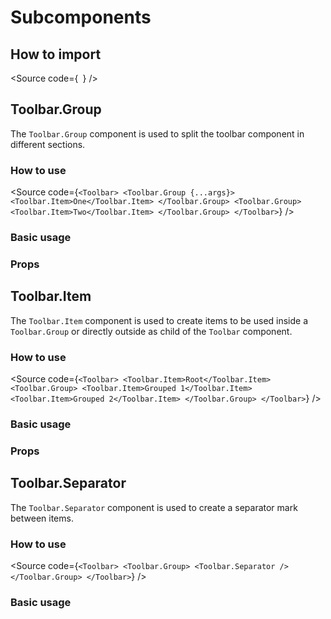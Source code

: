 

<Meta
  title="Components/Layout/Toolbar/Subcomponents/Docs"
  of={GroupStories}
/>

# Subcomponents

## How to import

<Source
  code={`
`}
/>

## Toolbar.Group

The `Toolbar.Group` component is used to split the toolbar component in different sections.

### How to use

<Source
  code={`
<Toolbar>
  <Toolbar.Group {...args}>
    <Toolbar.Item>One</Toolbar.Item>
  </Toolbar.Group>
  <Toolbar.Group>
    <Toolbar.Item>Two</Toolbar.Item>
  </Toolbar.Group>
</Toolbar>
`}
/>

### Basic usage

<Canvas of={GroupStories.Group} />

### Props

<ArgTypes of={GroupStories} />

## Toolbar.Item

The `Toolbar.Item` component is used to create items to be used inside a `Toolbar.Group`
or directly outside as child of the `Toolbar` component.

### How to use

<Source
  code={`
<Toolbar>
  <Toolbar.Item>Root</Toolbar.Item>
  <Toolbar.Group>
    <Toolbar.Item>Grouped 1</Toolbar.Item>
    <Toolbar.Item>Grouped 2</Toolbar.Item>
  </Toolbar.Group>
</Toolbar>
`}
/>

### Basic usage

<Canvas of={ItemStories.Item} />

### Props

<ArgTypes of={ItemStories} />

## Toolbar.Separator

The `Toolbar.Separator` component is used to create a separator mark between items.

### How to use

<Source
  code={`
<Toolbar>
  <Toolbar.Group>
    <Toolbar.Separator />
  </Toolbar.Group>
</Toolbar>
`}
/>

### Basic usage

<Canvas of={SeparatorStories.Separator} />
